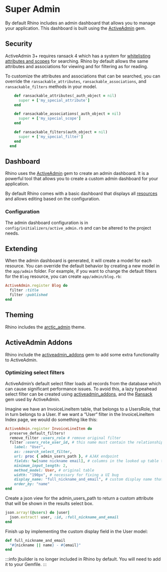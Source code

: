 # Super Admin

By default Rhino includes an admin dashboard that allows you to manage your application. This dashboard is built using the [ActiveAdmin](https://activeadmin.info/) gem.

## Security

ActiveAdmin 3+ requires ransack 4 which has a system for [whitelisting attributes and scopes](https://activerecord-hackery.github.io/ransack/going-further/other-notes/#authorization-allowlistingdenylisting) for searching. Rhino by default allows the same attributes and associations for viewing and for filtering as for reading.

To customize the attributes and associations that can be searched, you can override the `ransackable_attributes`, `ransackable_associations`, and `ransackable_filters` methods in your model.

```ruby
    def ransackable_attributes(_auth_object = nil)
      super + ['my_special_attribute']
    end

    def ransackable_associations(_auth_object = nil)
      super + ['my_special_scope']
    end

    def ransackable_filters(auth_object = nil)
      super + ['my_special_filter']
    end
  end
```

## Dashboard

Rhino uses the [ActiveAdmin](https://activeadmin.info/) gem to create an admin dashboard. It is a powerful tool that allows you to create a custom admin dashboard for your application.

By default Rhino comes with a basic dashboard that displays all [resources](../concepts/resources/) and allows editing based on the configuration.

### Configuration

The admin dashboard configuration is in `config/initializers/active_admin.rb` and can be altered to the project needs.

## Extending

When the admin dashboard is generated, it will create a model for each resource. You can override the default behavior by creating a new model in the `app/admin` folder. For example, if you want to change the default filters for the `Blog` resource, you can create `app/admin/blog.rb`:

```ruby title="app/admin/blog.rb"
ActiveAdmin.register Blog do
  filter :title
  filter :published
end
```

## Theming

Rhino includes the [arctic_admin](https://github.com/cprodhomme/arctic_admin) theme.

## ActiveAdmin Addons

Rhino include the [activeadmin_addons](https://github.com/platanus/activeadmin_addons) gem to add some extra functionality to ActiveAdmin.

### Optimizing select filters

ActiveAdmin’s default select filter loads all records from the database which can cause significant performance issues. To avoid this, a lazy typeahead select filter can be created using [activeadmin_addons](https://github.com/platanus/activeadmin_addons), and the [Ransack](https://github.com/activerecord-hackery/ransack) gem used by ActiveAdmin.

Imagine we have an InvoiceLineItem table, that belongs to a UsersRole, that in turn belongs to a User. If we want a “User“ filter in the InvoiceLineItem Index page, we would do something like this:

```ruby title="app/admin/invoice_line_items.rb"
ActiveAdmin.register InvoiceLineItem do
  preserve_default_filters!
  remove_filter :users_role # remove original filter
  filter :users_role_user_id, # this name must contain the relationships path from the model from the index page until the user table, so invoice_line_item -> users_role -> user. the engine will do a join.
    label: "User",
    as: :search_select_filter,
    url: proc { admin_users_path }, # AJAX endpoint
    fields: %w[name nickname email], # columns in the looked up table to be compared against
    minimum_input_length: 2,
    method_model: User, # original table
    width: "190px", # necessary for fixing a UI bug
    display_name: "full_nickname_and_email", # custom display name that gives you more flexibility to use whatever you want
    order_by: "name"
end
```

Create a json view for the admin_users_path to return a custom attribute that will be shown in the results select box.

```ruby title="app/views/admin/users/index.json.jbuilder"
json.array!(@users) do |user|
  json.extract! user, :id, :full_nickname_and_email
end
```

Finish up by implementing the custom display field in the User model:

```ruby title="app/models/user.rb"
def full_nickname_and_email
  "#{nickname || name} - #{email}"
end
```

:::info
jbuilder is no longer included in Rhino by default. You will need to add it to your Gemfile.
:::
